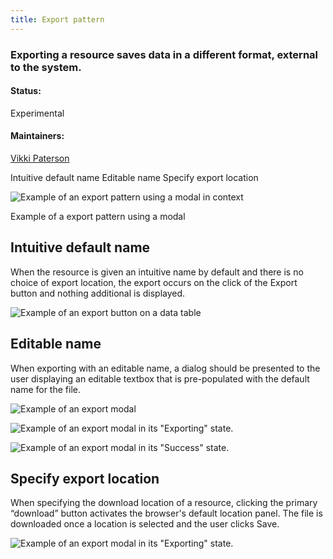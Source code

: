 ```yaml
---
title: Export pattern
---
```


### Exporting a resource saves data in a different format, external to the system.

#### Status:

Experimental

#### Maintainers:

[Vikki Paterson](https://github.ibm.com/VICTORIA)

<AnchorLinks>

<AnchorLink>Intuitive default name</AnchorLink>
<AnchorLink>Editable name</AnchorLink>
<AnchorLink>Specify export location</AnchorLink>

</AnchorLinks>

![Example of an export pattern using a modal in context](images/contextual.png)

<Caption>Example of a export pattern using a modal</Caption>

## Intuitive default name

When the resource is given an intuitive name by default and there is no choice of export location, the export occurs on the click of the Export button and nothing additional is displayed.

![Example of an export button on a data table](images/1.png)

## Editable name

When exporting with an editable name, a dialog should be presented to the user displaying an editable textbox that is pre-populated with the default name for the file.

<Row>
<Column colLg={8}>

![Example of an export modal](images/2.png)

![Example of an export modal in its "Exporting" state.](images/3.png)

![Example of an export modal in its "Success" state.](images/3.5.png)

</Column>
</Row>

## Specify export location

When specifying the download location of a resource, clicking the primary “download” button activates the browser's default location panel. The file is downloaded once a location is selected and the user clicks Save.

<Row>
<Column colLg={8}>

![Example of an export modal in its "Exporting" state.](images/4.png)

</Column>
</Row>

